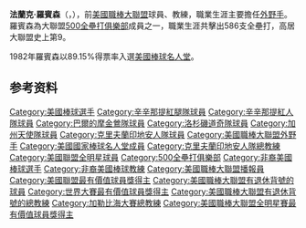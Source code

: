 {{Infobox baseball biography
|name=法蘭克·羅賓森<br />Frank Robinson
|image=Frank Robinson.jpg
|caption=法蘭克·羅賓森於2008年
|position=[[右外野手|右外野手]] / [[左外野手|左外野手]] / [[教練|教練]] 
|birth_date={{Birth date|1935|8|31}}
|birth_place={{USA}}[[德克薩斯州|德克薩斯州]][[博蒙特|博蒙特]]
|death_date={{death date and age|2019|2|7|1935|8|31}}
|death_place={{USA}}[[加利福尼亞州|加利福尼亞州]][[洛杉磯|洛杉磯]]
|bats=右
|throws=右
|debutleague=MLB
|debutdate=4月17日
|debutyear=1956年
|debutteam=辛辛那提紅人
|finalleague=MLB
|finaldate=9月18日
|finalyear=1976年
|finalteam=克利夫蘭印地安人
|statleague=MLB
|stat1label=[[打擊率|打擊率]]
|stat1value=.294
|stat2label=[[安打|安打]]
|stat2value=2,943
|stat3label=[[全壘打|全壘打]]
|stat3value=586
|stat4label=[[打點|打點]]
|stat4value=1,812
|stat5label=執教紀錄
|stat5value=1,065–1,176
|stat6label=Winning %
|stat6value={{Winning percentage|1065|1176}}
|teams=
'''球員時期'''
* [[辛辛那提紅人|辛辛那提紅人]] ({{mlby|1956}}–{{mlby|1965}})
* [[巴爾的摩金鶯|巴爾的摩金鶯]] ({{mlby|1966}}–{{mlby|1971}})
* [[洛杉磯道奇|洛杉磯道奇]] ({{mlby|1972}})
* [[加州天使|加州天使]] ({{mlby|1973}}–{{mlby|1974}})
* [[克里夫蘭印地安人|克里夫蘭印地安人]] ({{mlby|1974}}–{{mlby|1976}})
'''總教練時期'''
* [[克里夫蘭印地安人|克里夫蘭印地安人]] ({{mlby|1975}}–{{mlby|1977}})
* [[舊金山巨人|舊金山巨人]] ({{mlby|1981}}–{{mlby|1984}})
* [[巴爾的摩金鶯|巴爾的摩金鶯]] ({{mlby|1988}}–{{mlby|1991}})
* [[蒙特婁博覽會|蒙特婁博覽會]] / [[華盛頓國民|華盛頓國民]] ({{mlby|2002}}–{{mlby|2006}})
'''教練團時期'''
* [[加州天使|加州天使]] ({{mlby|1977}})
* [[巴爾的摩金鶯|巴爾的摩金鶯]] ({{mlby|1978}}–{{mlby|1980}})
* [[密爾瓦基釀酒人|密爾瓦基釀酒人]] ({{mlby|1984}})
* [[巴爾的摩金鶯|巴爾的摩金鶯]] ({{mlby|1985}}–{{mlby|1987}})
|highlights=
*[[美國職棒明星賽|美國職棒明星賽]]：1956、1957、1959、1961、1962、1965~1967、1969~1971、1974
*[[美國職棒明星賽|明星賽MVP]]：1971
*[[Babe_Ruth|貝比魯斯獎]]：1966
*[[世界大賽|世界大賽MVP]]：1966
*[[國聯|國聯]][[新人王|新人王]]：1956
*[[國聯|國聯]][[年度MVP|年度MVP]]：1961
*[[美聯|美聯]][[年度MVP|年度MVP]]：1966
*[[國聯|國聯]][[外野手|外野手]][[金手套|金手套]]：1958
*[[美聯|美聯]][[打擊王|打擊王]]：1966
*[[美聯|美聯]][[美國職棒大聯盟全壘打王|全壘打王]]：1966
*[[美聯|美聯]][[打點王|打點王]]：1966
*[[三冠王_(三項紀錄為球員之冠)|美聯打擊三冠王]]：1966
*[[美聯|美聯]][[最佳總教練|最佳總教練]]：1989
|hoflink = 美國國家棒球名人堂暨博物館
|hoftype = 美國棒球名人堂
|hofdate=1982
|hofvote=89.2%
}}

'''法蘭克·羅賓森'''（{{lang-en|'''Frank Robinson'''}}，{{bd|1935年|8月31日|2019年|2月7日|catIdx=R}}），前[[美國職棒大聯盟|美國職棒大聯盟]]球員、教練，職業生涯主要擔任[[外野手|外野手]]。羅賓森為大聯盟[[500全壘打俱樂部|500全壘打俱樂部]]成員之一，職業生涯共擊出586支全壘打，高居大聯盟史上第9。

1982年羅賓森以89.15%得票率入選[[美國棒球名人堂|美國棒球名人堂]]。

== 参考资料 ==
{{reflist}}

{{美國聯盟全壘打王}}
{{Babe Ruth Award}}
{{World Series MVPs}}
{{美联社年度最佳男运动员}}
{{美國職棒大聯盟打者三冠王}}
{{1966年世界大賽冠軍巴爾的摩金鶯隊名單}}
{{1970年世界大賽冠軍巴爾的摩金鶯隊名單}}
{{克里夫蘭印地安人隊退休號碼}}
{{巴爾的摩金鶯隊退休號碼}}
{{辛辛那提紅人隊退休號碼}}
{{美國棒球名人堂成員}}
{{Authority control}}

{{DEFAULTSORT:Robinson, Frank}}
[[Category:美國棒球選手|Category:美國棒球選手]]
[[Category:辛辛那提紅腿隊球員|Category:辛辛那提紅腿隊球員]]
[[Category:辛辛那提紅人隊球員|Category:辛辛那提紅人隊球員]]
[[Category:巴爾的摩金鶯隊球員|Category:巴爾的摩金鶯隊球員]]
[[Category:洛杉磯道奇隊球員|Category:洛杉磯道奇隊球員]]
[[Category:加州天使隊球員|Category:加州天使隊球員]]
[[Category:克里夫蘭印地安人隊球員|Category:克里夫蘭印地安人隊球員]]
[[Category:美國職棒大聯盟外野手|Category:美國職棒大聯盟外野手]]
[[Category:美國國家棒球名人堂成員|Category:美國國家棒球名人堂成員]]
[[Category:克里夫蘭印地安人隊總教練|Category:克里夫蘭印地安人隊總教練]]
[[Category:美國聯盟全明星球員|Category:美國聯盟全明星球員]]
[[Category:500全壘打俱樂部|Category:500全壘打俱樂部]]
[[Category:非裔美國棒球選手|Category:非裔美國棒球選手]]
[[Category:非裔美國棒球教練|Category:非裔美國棒球教練]]
[[Category:美國職棒大聯盟播報員|Category:美國職棒大聯盟播報員]]
[[Category:美國聯盟最有價值球員獎得主|Category:美國聯盟最有價值球員獎得主]]
[[Category:美國職棒大聯盟有退休背號的球員|Category:美國職棒大聯盟有退休背號的球員]]
[[Category:世界大賽最有價值球員獎得主|Category:世界大賽最有價值球員獎得主]]
[[Category:美國職棒大聯盟有退休背號的總教練|Category:美國職棒大聯盟有退休背號的總教練]]
[[Category:加勒比海大賽總教練|Category:加勒比海大賽總教練]]
[[Category:美國職棒大聯盟全明星賽最有價值球員獎得主|Category:美國職棒大聯盟全明星賽最有價值球員獎得主]]